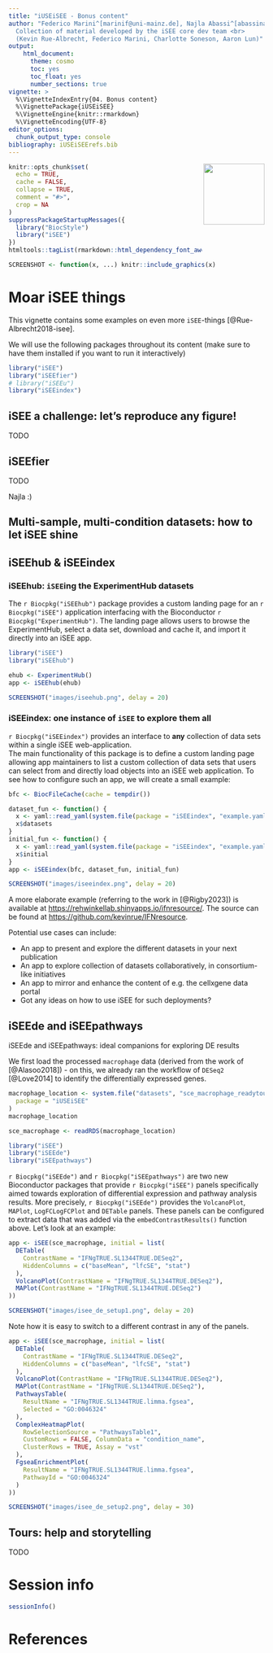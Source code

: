 ```yaml
---
title: "iUSEiSEE - Bonus content"
author: "Federico Marini^[marinif@uni-mainz.de], Najla Abassi^[abassina@uni-mainz.de] <br><hr>
  Collection of material developed by the iSEE core dev team <br>
  (Kevin Rue-Albrecht, Federico Marini, Charlotte Soneson, Aaron Lun)"
output: 
    html_document:
      theme: cosmo
      toc: yes
      toc_float: yes
      number_sections: true
vignette: >
  %\VignetteIndexEntry{04. Bonus content}
  %\VignettePackage{iUSEiSEE}
  %\VignetteEngine{knitr::rmarkdown}
  %\VignetteEncoding{UTF-8}
editor_options: 
  chunk_output_type: console
bibliography: iUSEiSEErefs.bib
---
```


<img src="iSEE.png" align="right" alt="" width="120" />

```r
knitr::opts_chunk$set(
  echo = TRUE,
  cache = FALSE,
  collapse = TRUE,
  comment = "#>",
  crop = NA
)
suppressPackageStartupMessages({
  library("BiocStyle")
  library("iSEE")
})
htmltools::tagList(rmarkdown::html_dependency_font_awesome())
```

```r
SCREENSHOT <- function(x, ...) knitr::include_graphics(x)
```


# Moar iSEE things

This vignette contains some examples on even more `iSEE`-things [@Rue-Albrecht2018-isee].

We will use the following packages throughout its content (make sure to have them installed if you want to run it interactively)

```r
library("iSEE")
library("iSEEfier")
# library("iSEEu")
library("iSEEindex")
```



## iSEE a challenge: let's reproduce any figure!

TODO

## iSEEfier

TODO

Najla :)

## Multi-sample, multi-condition datasets: how to let iSEE shine



## iSEEhub & iSEEindex


### iSEEhub: `iSEE`ing the ExperimentHub datasets

The `r Biocpkg("iSEEhub")` package provides a custom landing page for an `r Biocpkg("iSEE")` application interfacing with the Bioconductor `r Biocpkg("ExperimentHub")`. 
The landing page allows users to browse the ExperimentHub, select a data set, download and cache it, and import it directly into an iSEE app.

```r
library("iSEE")
library("iSEEhub")

ehub <- ExperimentHub()
app <- iSEEhub(ehub)
```

```r
SCREENSHOT("images/iseehub.png", delay = 20)
```

<!-- Possible actions: -->
<!-- select a dataset from DuoClustering -->
<!-- start iSEE on that -->

### iSEEindex: one instance of `iSEE` to explore them all

`r Biocpkg("iSEEindex")` provides an interface to **any** collection of data sets within a single iSEE web-application.  
The main functionality of this package is to define a custom landing page allowing app maintainers to list a custom collection of data sets that users can select from and directly load objects into an iSEE web application.
To see how to configure such an app, we will create a small example:

```r
bfc <- BiocFileCache(cache = tempdir())

dataset_fun <- function() {
  x <- yaml::read_yaml(system.file(package = "iSEEindex", "example.yaml"))
  x$datasets
}
initial_fun <- function() {
  x <- yaml::read_yaml(system.file(package = "iSEEindex", "example.yaml"))
  x$initial
}
app <- iSEEindex(bfc, dataset_fun, initial_fun)
```

```r
SCREENSHOT("images/iseeindex.png", delay = 20)
```


A more elaborate example (referring to the work in [@Rigby2023]) is available at [https://rehwinkellab.shinyapps.io/ifnresource/](https://rehwinkellab.shinyapps.io/ifnresource/). 
The source can be found at [https://github.com/kevinrue/IFNresource](https://github.com/kevinrue/IFNresource). 

<!-- Possible actions: -->
<!-- navigate to github repo -->
<!-- explore the app.R file -->
<!-- check the initial state files -->
<!-- have a look at the configuration yaml -->

Potential use cases can include:

* An app to present and explore the different datasets in your next publication
* An app to explore collection of datasets collaboratively, in consortium-like initiatives
* An app to mirror and enhance the content of e.g. the cellxgene data portal
* Got any ideas on how to use iSEE for such deployments?

## iSEEde and iSEEpathways

iSEEde and iSEEpathways: ideal companions for exploring DE results

We first load the processed `macrophage` data (derived from the work of [@Alasoo2018]) - on this, we already ran the workflow of `DESeq2` [@Love2014] to identify the differentially expressed genes.

```r
macrophage_location <- system.file("datasets", "sce_macrophage_readytouse.RDS",
  package = "iUSEiSEE"
)
macrophage_location

sce_macrophage <- readRDS(macrophage_location)

library("iSEE")
library("iSEEde")
library("iSEEpathways")
```


`r Biocpkg("iSEEde")` and `r Biocpkg("iSEEpathways")` are two new Bioconductor packages that provide `r Biocpkg("iSEE")` panels specifically aimed towards exploration of differential expression and pathway analysis results. 
More precisely, `r Biocpkg("iSEEde")` provides the `VolcanoPlot`, `MAPlot`, `LogFCLogFCPlot` and `DETable` panels. 
These panels can be configured to extract data that was added via the `embedContrastResults()` function above. 
Let's look at an example:

```r
app <- iSEE(sce_macrophage, initial = list(
  DETable(
    ContrastName = "IFNgTRUE.SL1344TRUE.DESeq2",
    HiddenColumns = c("baseMean", "lfcSE", "stat")
  ),
  VolcanoPlot(ContrastName = "IFNgTRUE.SL1344TRUE.DESeq2"),
  MAPlot(ContrastName = "IFNgTRUE.SL1344TRUE.DESeq2")
))
```

```r
SCREENSHOT("images/isee_de_setup1.png", delay = 20)
```


<!-- Possible actions: -->
<!-- select some genes from any panel and pass the selection to others -->
<!-- move panels around, add some, update configuration -->
<!-- hover with the mouse to have the tooltip show up -->
<!-- usual iSEE magic: export code for the plots -->

Note how it is easy to switch to a different contrast in any of the panels. 

```r
app <- iSEE(sce_macrophage, initial = list(
  DETable(
    ContrastName = "IFNgTRUE.SL1344TRUE.DESeq2",
    HiddenColumns = c("baseMean", "lfcSE", "stat")
  ),
  VolcanoPlot(ContrastName = "IFNgTRUE.SL1344TRUE.DESeq2"),
  MAPlot(ContrastName = "IFNgTRUE.SL1344TRUE.DESeq2"),
  PathwaysTable(
    ResultName = "IFNgTRUE.SL1344TRUE.limma.fgsea",
    Selected = "GO:0046324"
  ),
  ComplexHeatmapPlot(
    RowSelectionSource = "PathwaysTable1",
    CustomRows = FALSE, ColumnData = "condition_name",
    ClusterRows = TRUE, Assay = "vst"
  ),
  FgseaEnrichmentPlot(
    ResultName = "IFNgTRUE.SL1344TRUE.limma.fgsea",
    PathwayId = "GO:0046324"
  )
))
```

```r
SCREENSHOT("images/isee_de_setup2.png", delay = 30)
```

<!-- Possible actions: -->
<!-- select a pathway from PAT1 -->
<!-- transform vst data in heatmap, center -->
<!-- receive row selection in volcano and MA plot -->
<!-- change coloring to "row selection" -->
<!-- select alternative contrast and see all dependencies updated -->
<!-- usual iSEE magic: export code for the plots -->
<!-- usual iSEE magic: export code for the panel configuration -->

## Tours: help and storytelling

TODO

# Session info {-}

```r
sessionInfo()
```

# References {-}
